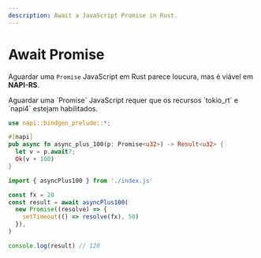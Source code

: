 ```yaml
---
description: Await a JavaScript Promise in Rust.
---
```


# Await Promise

Aguardar uma `Promise` JavaScript em Rust parece loucura, mas é viável em **NAPI-RS**.


<Callout>
  Aguardar uma `Promise` JavaScript requer que os recursos `tokio_rt` e `napi4`
  estejam habilitados.
</Callout>

```rust filename="lib.rs"
use napi::bindgen_prelude::*;

#[napi]
pub async fn async_plus_100(p: Promise<u32>) -> Result<u32> {
  let v = p.await?;
  Ok(v + 100)
}
```

```js {4} filename="test.mjs"
import { asyncPlus100 } from './index.js'

const fx = 20
const result = await asyncPlus100(
  new Promise((resolve) => {
    setTimeout(() => resolve(fx), 50)
  }),
)

console.log(result) // 120
```
